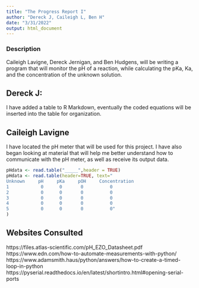 ```yaml
---
title: "The Progress Report I"
author: "Dereck J, Caileigh L, Ben H"
date: "3/31/2022"
output: html_document
---
```


















































































### Description
Caileigh Lavigne, Dereck Jernigan, and Ben Hudgens, will be writing a program that will monitor the pH of a reaction, while calculating the pKa, Ka, and the concentration of the unknown solution. 

## Dereck J:

I have added a table to R Markdown, eventually the coded equations will be inserted into the table for organization.


## Caileigh Lavigne
I have located the pH meter that will be used for this project. I have also began looking at material that will help me better understand how to communicate with the pH meter, as well as receive its output data.


```r
pHdata <- read.table("_____",header = TRUE)
pHdata <- read.table(header=TRUE, text="
Unknown     pH     pKa     pOH     Concentration
1            0      0       0          0
2            0      0       0          0
3            0      0       0          0
4            0      0       0          0
5            0      0       0          0"
)
```

## Websites Consulted
https://files.atlas-scientific.com/pH_EZO_Datasheet.pdf
https://www.edn.com/how-to-automate-measurements-with-python/
https://www.adamsmith.haus/python/answers/how-to-create-a-timed-loop-in-python
https://pyserial.readthedocs.io/en/latest/shortintro.html#opening-serial-ports